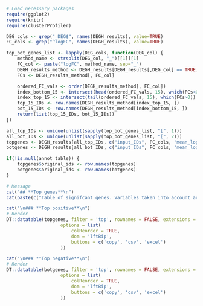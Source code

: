 ```r
# Load necessary packages
require(ggplot2)
require(knitr)
require(clusterProfiler)
```


```r
DEG_cols <- grep("_DEG$", names(DEGH_results), value=TRUE)
FC_cols <- grep("^logFC", names(DEGH_results), value=TRUE)

top_bot_genes_list <- lapply(DEG_cols, function(DEG_col) {
	method_name <- strsplit(DEG_col, "_")[[1]][1]
	FC_col <- paste("logFC", method_name, sep="_")
	DEGH_results_method <- DEGH_results[DEGH_results[,DEG_col] == TRUE,]
	FCs <- DEGH_results_method[, FC_col]

	ordered_FC_vals <- order(DEGH_results_method[, FC_col])
	index_bottom_15 <- intersect(head(ordered_FC_vals, 15), which(FCs<0))
	index_top_15 <- intersect(tail(ordered_FC_vals, 15), which(FCs>0))
	top_15_IDs <- row.names(DEGH_results_method[index_top_15, ])
	bot_15_IDs <- row.names(DEGH_results_method[index_bottom_15, ])
	return(list(top_15_IDs, bot_15_IDs))
})

all_top_IDs <- unique(unlist(sapply(top_bot_genes_list, "[", 1)))
all_bot_IDs <- unique(unlist(sapply(top_bot_genes_list, "[", 2)))
topgenes <- DEGH_results[all_top_IDs, c("input_IDs", FC_cols, "mean_logFCs", "Symbol")]
botgenes <- DEGH_results[all_bot_IDs, c("input_IDs", FC_cols, "mean_logFCs", "Symbol")]

if(!is.null(annot_table)) {
	topgenes$original_ids <- row.names(topgenes)
	botgenes$original_ids <- row.names(botgenes)
}

# Message
cat("## **Top genes**\n")
cat(paste(c("Table of signifcant genes. Variables taken into account are being shown into table (except gene symbols/ID). Top of positive (",nrow(topgenes)," items) and negative (",nrow(botgenes)," items) are being shown in two different tables\n"), collapse = ""))
```

```r
cat("\n### **Top positive**\n")
# Render
DT::datatable(topgenes, filter = 'top', rownames = FALSE, extensions = c('Buttons','ColReorder'),
                    options = list(
                    	colReorder = TRUE,
                    	dom = 'lftBip',
                        buttons = c('copy', 'csv', 'excel')
                    ))
```
```r
cat("\n### **Top negative**\n")
# Render
DT::datatable(botgenes, filter = 'top', rownames = FALSE, extensions = c('Buttons','ColReorder'),
                    options = list(
                    	colReorder = TRUE,
                    	dom = 'lftBip',
                        buttons = c('copy', 'csv', 'excel')
                    ))

```

